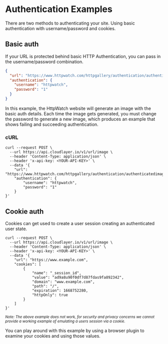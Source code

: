 # Authentication Examples

There are two methods to authenticating your site. Using basic authentication with username/password and cookies.

## Basic auth

If your URL is protected behind basic HTTP Authentication, you can pass in the username/password combination.

```json title="HttpWatch Example"
{
  "url": "https://www.httpwatch.com/httpgallery/authentication/authenticatedimage/default.aspx",
  "authentication": {
    "username": "httpwatch",
    "password": "1"
  }
}
```

In this example, the HttpWatch website will generate an image with the basic auth details. Each time the image gets generated, you must change the password to generate a new image, which produces an example that shows failing and succeeding authentication.

### cURL

```shell
curl --request POST \
  --url https://api.cloudlayer.io/v1/url/image \
  --header 'Content-Type: application/json' \
  --header 'x-api-key: <YOUR-API-KEY>' \
  --data '{
	"url": "https://www.httpwatch.com/httpgallery/authentication/authenticatedimage/default.aspx",
	"authentication": {
		"username": "httpwatch",
		"password": "1"
	}
}'
```

## Cookie auth

Cookies can get used to create a user session creating an authenticated user state.

```shell title="cURL Cookie Example"
curl --request POST \
  --url https://api.cloudlayer.io/v1/url/image \
  --header 'Content-Type: application/json' \
  --header 'x-api-key: <YOUR-API-KEY>' \
  --data '{
	"url": "https://www.example.com",
	"cookies": [
		{
			"name": "_session_id",
			"value": "ad9a8u90f0df7d87fdas9fa892342",
			"domain": "www.example.com",
			"path": "/",
			"expiration": 1668752280,
			"httpOnly": true
		}
	]
}'
```

_<sup>Note: The above example does not work, for security and privacy concerns we cannot provide a working example of emulating a users session via a cookie.</sup>_

You can play around with this example by using a browser plugin to examine your cookies and using those values.
